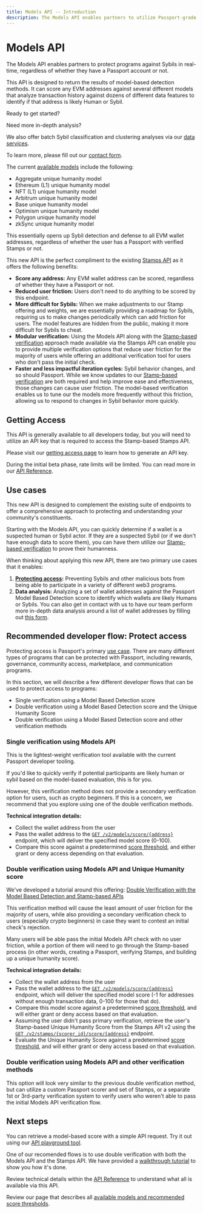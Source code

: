 ```yaml
---
title: Models API -- Introduction
description: The Models API enables partners to utilize Passport-grade supervised machine learning models to identify Sybils vs humans.
---
```



# Models API

The Models API enables partners to protect programs against Sybils in real-time, regardless of whether they have a Passport account or not.

This API is designed to return the results of model-based detection methods. It can score any EVM addresses against several different models that analyze transaction history against dozens of different data features to identify if that address is likely Human or Sybil. 

Ready to get started? 

<Cards>
  <Card title="Generate API Key and Scorer ID" href="/building-with-passport/models/getting-access" />
</Cards>


<Callout type="info">
Need more in-depth analysis?

We also offer batch Sybil classification and clustering analyses via our [data services](/building-with-passport/data-services).

To learn more, please fill out our [contact form](https://tally.so/r/3X81KL). 
</Callout>


The current [available models](/building-with-passport/models/available-models) include the following:

* Aggregate unique humanity model
* Ethereum (L1) unique humanity model
* NFT (L1) unique humanity model
* Arbitrum unique humanity model
* Base unique humanity model
* Optimism unique humanity model
* Polygon unique humanity model
* zkSync unique humanity model

This essentially opens up Sybil detection and defense to all EVM wallet addresses, regardless of whether the user has a Passport with verified Stamps or not.

This new API is the perfect compliment to the existing [Stamps API](/building-with-passport/stamps/passport-api) as it offers the following benefits:

* **Score any address:** Any EVM wallet address can be scored, regardless of whether they have a Passport or not.
* **Reduced user friction:** Users don't need to do anything to be scored by this endpoint.
* **More difficult for Sybils:** When we make adjustments to our Stamp offering and weights, we are essentially providing a roadmap for Sybils, requiring us to make changes periodically which can add friction for users. The model features are hidden from the public, making it more difficult for Sybils to cheat.
* **Modular verification:** Using the Models API along with the [Stamp-based verification](/building-with-passport/stamps/passport-api) approach made available via the Stamps API can enable you to provide multiple verification options that reduce user friction for the majority of users while offering an additional verification tool for users who don't pass the initial check.
* **Faster and less impactful iteration cycles:** Sybil behavior changes, and so should Passport. While we know updates to our [Stamp-based verification](/building-with-passport/stamps/passport-api) are both required and help improve ease and effectiveness, those changes can cause user friction. The model-based verification enables us to tune our the models more frequently without this friction, allowing us to respond to changes in Sybil behavior more quickly.


## Getting Access

This API is generally available to all developers today, but you will need to utilize an API key that is required to access the Stamp-based Stamps API.

Please visit our [getting access page](/building-with-passport/models/getting-access) to learn how to generate an API key.

During the initial beta phase, rate limits will be limited. You can read more in our [API Reference](/building-with-passport/models/api-reference).


## Use cases

This new API is designed to complement the existing suite of endpoints to offer a comprehensive approach to protecting and understanding your community's constituents.

Starting with the Models API, you can quickly determine if a wallet is a suspected human or Sybil actor. If they are a suspected Sybil (or if we don't have enough data to score them), you can have them utilize our [Stamp-based verification](/building-with-passport/stamps/passport-api) to prove their humanness.

When thinking about applying this new API, there are two primary use cases that it enables:

1. **[Protecting access](/overview/use-cases#protect-access-rewards):** Preventing Sybils and other malicious bots from being able to participate in a variety of different web3 programs.
2. **Data analysis:** Analyzing a set of wallet addresses against the Passport Model Based Detection score to identify which wallets are likely Humans or Sybils. You can also get in contact with us to have our team perform more in-depth data analysis around a list of wallet addresses by filling out [this form](https://tally.so/r/3X81KL).


## Recommended developer flow: Protect access

Protecting access is Passport's primary [use case](/overview/use-cases). There are many different types of programs that can be protected with Passport, including rewards, governance, community access, marketplace, and communication programs.

In this section, we will describe a few different developer flows that can be used to protect access to programs:

* Single verification using a Model Based Detection score
* Double verification using a Model Based Detection score and the Unique Humanity Score
* Double verification using a Model Based Detection score and other verification methods

### Single verification using Models API

This is the lightest-weight verification tool available with the current Passport developer tooling.

If you'd like to quickly verify if potential participants are likely human or sybil based on the model-based evaluation, this is for you.

However, this verification method does not provide a secondary verification option for users, such as crypto beginners. If this is a concern, we recommend that you explore using one of the double verification methods.

**Technical integration details:**

* Collect the wallet address from the user
* Pass the wallet address to the [`GET /v2/models/score/{address}`](/building-with-passport/models/api-reference) endpoint, which will deliver the specified model score (0-100).
* Compare this score against a predetermined [score threshold](/building-with-passport/models/available-models), and either grant or deny access depending on that evaluation.


### Double verification using Models API and Unique Humanity score

We've developed a tutorial around this offering: [Double Verification with the Model Based Detection and Stamp-based APIs](/building-with-passport/models/tutorials/double-verification)

This verification method will cause the least amount of user friction for the majority of users, while also providing a secondary verification check to users (especially crypto beginners) in case they want to contest an initial check's rejection.

Many users will be able pass the initial Models API check with no user friction, while a portion of them will need to go through the Stamp-based process (in other words, creating a Passport, verifying Stamps, and building up a unique humanity score).

**Technical integration details:**

* Collect the wallet address from the user
* Pass the wallet address to the [`GET /v2/models/score/{address}`](/building-with-passport/models/api-reference) endpoint, which will deliver the specified model score (-1 for addresses without enough transaction data, 0-100 for those that do).
* Compare this model score against a predetermined [score threshold](/building-with-passport/stamps/major-concepts/scoring-thresholds), and will either grant or deny access based on that evaluation.
* Assuming the user didn't pass primary verification, retrieve the user's Stamp-based Unique Humanity Score from the Stamps API v2 using the [`GET /v2/stamps/{scorer_id}/score/{address}`](/building-with-passport/stamps/passport-api/api-reference#retrieve-latest-score-for-a-single-address) endpoint.
* Evaluate the Unique Humanity Score against a predetermined [score threshold](/building-with-passport/stamps/major-concepts/scoring-thresholds), and will either grant or deny access based on that evaluation.


### Double verification using Models API and other verification methods

This option will look very similar to the previous double verification method, but can utilize a custom Passport scorer and set of Stamps, or a separate 1st or 3rd-party verification system to verify users who weren't able to pass the initial Models API verification flow.


## Next steps

You can retrieve a model-based score with a simple API request. Try it out using our [API playground tool](https://api.passport.xyz/v2/docs). 

One of our recomended flows is to use double verification with both the Models API and the Stamps API. We have provided a [walkthrough tutorial](/building-with-passport/models/tutorials/double-verification) to show you how it's done.

Review technical details within the [API Reference](/building-with-passport/models/api-reference) to understand what all is available via this API. 

Review our page that describes all [available models and recommended score thresholds](/building-with-passport/models/available-models).

